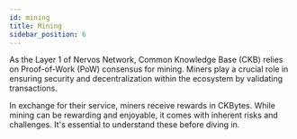 ```yaml
---
id: mining
title: Mining
sidebar_position: 6
---
```

As the Layer 1 of Nervos Network, Common Knowledge Base (CKB) relies on Proof-of-Work (PoW) consensus for mining. Miners play a crucial role in ensuring security and decentralization within the ecosystem by validating transactions.

In exchange for their service, miners receive rewards in CKBytes. While mining can be rewarding and enjoyable, it comes with inherent risks and challenges. It's essential to understand these before diving in.
